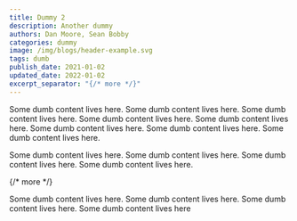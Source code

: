 ```yaml
---
title: Dummy 2
description: Another dummy
authors: Dan Moore, Sean Bobby
categories: dummy
image: /img/blogs/header-example.svg
tags: dumb
publish_date: 2021-01-02
updated_date: 2022-01-02
excerpt_separator: "{/* more */}"
---
```


Some dumb content lives here. Some dumb content lives here. Some dumb content lives here. Some dumb content lives here. Some dumb content lives here. Some dumb content lives here. Some dumb content lives here. Some dumb content lives here.

Some dumb content lives here. Some dumb content lives here. Some dumb content lives here. Some dumb content lives here.

{/* more */}

Some dumb content lives here. Some dumb content lives here. Some dumb content lives here. Some dumb content lives here